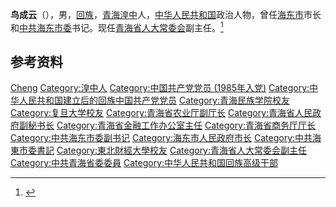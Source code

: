 '''鸟成云'''（{{bd|1963年|11月||catIdx=Niao鸟}}），男，[[回族|回族]]，[[青海|青海]][[湟中|湟中]]人，[[中华人民共和国|中华人民共和国]]政治人物，曾任[[海东市|海东市]]市长和[[中共海东市委|中共海东市委]]书记。现任[[青海省人大常委会|青海省人大常委会]]副主任。<ref>{{Cite web|title=副主任：鸟成云|url=http://www.qhrd.gov.cn/html/3504/23620.html|accessdate=2020-07-12|work=青海人大|archiveurl=https://web.archive.org/web/20200712134438/http://www.qhrd.gov.cn/html/3504/23620.html|archivedate=2020-07-12|dead-url=no}}</ref>

== 参考资料 ==
{{reflist}}

{{青海省领导人}}
{{中华人民共和国官员小作品}}
{{Authority control}}
{{DEFAULTSORT:Niao鸟}}
[[Category:鸟姓|Cheng]]
[[Category:湟中人|Category:湟中人]]
[[Category:中国共产党党员_(1985年入党)|Category:中国共产党党员 (1985年入党)]]
[[Category:中华人民共和国建立后的回族中国共产党党员|Category:中华人民共和国建立后的回族中国共产党党员]]
[[Category:青海民族学院校友|Category:青海民族学院校友]]
[[Category:复旦大学校友|Category:复旦大学校友]]
[[Category:青海省农业厅副厅长|Category:青海省农业厅副厅长]]
[[Category:青海省人民政府副秘书长|Category:青海省人民政府副秘书长]]
[[Category:青海省金融工作办公室主任|Category:青海省金融工作办公室主任]]
[[Category:青海省商务厅厅长|Category:青海省商务厅厅长]]
[[Category:中共海东市委副书记|Category:中共海东市委副书记]]
[[Category:海东市人民政府市长|Category:海东市人民政府市长]]
[[Category:中共海東市委書記|Category:中共海東市委書記]]
[[Category:東北財經大學校友|Category:東北財經大學校友]]
[[Category:青海省人大常委会副主任|Category:青海省人大常委会副主任]]
[[Category:中共青海省委委員|Category:中共青海省委委員]]
[[Category:中华人民共和国回族高级干部|Category:中华人民共和国回族高级干部]]